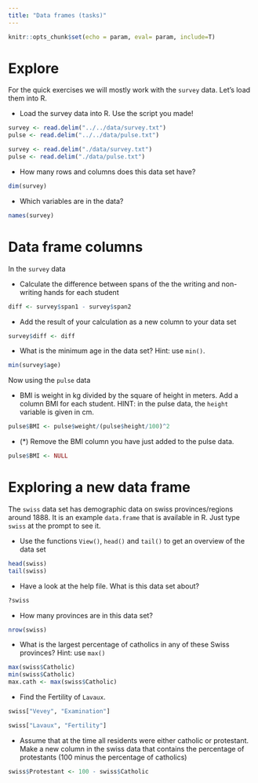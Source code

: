 ```yaml
---
title: "Data frames (tasks)"
---
```


```r
knitr::opts_chunk$set(echo = param, eval= param, include=T)
```


# Explore {#explore}

For the quick exercises we will mostly work with the `survey` data. Let's load them into R.



- Load the survey data into R. Use the script you made!

```r
survey <- read.delim("../../data/survey.txt")
pulse <- read.delim("../../data/pulse.txt")
```

```r
survey <- read.delim("./data/survey.txt")
pulse <- read.delim("./data/pulse.txt")
```

- How many rows and columns does this data set have?

```r
dim(survey)
```

- Which variables are in the data?

```r
names(survey)
```



# Data frame columns {#columns}

In the `survey` data 

- Calculate the difference between spans of the the writing and non-writing hands for each student

```r
diff <- survey$span1 - survey$span2

```

- Add the result of your calculation as a new column to your data set

```r
survey$diff <- diff
```

- What is the minimum age in the data set? Hint: use `min()`.

```r
min(survey$age)
```

Now using  the `pulse` data

- BMI is weight in kg divided by the square of height in meters. Add a column BMI for each student. HINT: in the pulse data, the `height` variable is given in cm.

```r
pulse$BMI <- pulse$weight/(pulse$height/100)^2
```

- (*) Remove the BMI column you have just added to the pulse data.

```r
pulse$BMI <- NULL
```


# Exploring a new data frame {#newFrame}

The `swiss` data set has demographic data on swiss provinces/regions around 1888. It is an example `data.frame` that is available in R. Just type `swiss` at the prompt to see it.

-	Use the functions `View()`, `head()` and `tail()` to get an overview of the data set

```r
head(swiss)
tail(swiss)
```

- Have a look at the help file. What is this data set about?

```r
?swiss
```

- How many provinces are in this data set?

```r
nrow(swiss)
```

-	What is the largest percentage of catholics in any of these Swiss provinces? Hint: use `max()`

```r
max(swiss$Catholic)
min(swiss$Catholic)
max.cath <- max(swiss$Catholic)
```

- Find the Fertility of `Lavaux`.

```r
swiss["Vevey", "Examination"]

swiss["Lavaux", "Fertility"]

```

- Assume that at the time all residents were either catholic or protestant. Make a new column in the swiss data that contains the percentage of protestants (100 minus the percentage of catholics)

```r
swiss$Protestant <- 100 - swiss$Catholic
```



